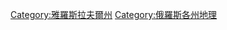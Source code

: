 {{Commons category|Geography of Yaroslavl Oblast}}

[[Category:雅羅斯拉夫爾州|Category:雅羅斯拉夫爾州]]
[[Category:俄羅斯各州地理|Category:俄羅斯各州地理]]